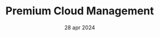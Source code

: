 ---
draft: false
date: "28 apr 2024"
title: "Premium Cloud Management"
short_description: "Build online communities with effective audience communication with various track"
image: "/assets/imgs/icon/icon-s-2.png"
meta:
  meta_title: "Premium Cloud Management"
  meta_description: "Premium Cloud Management description"
---
